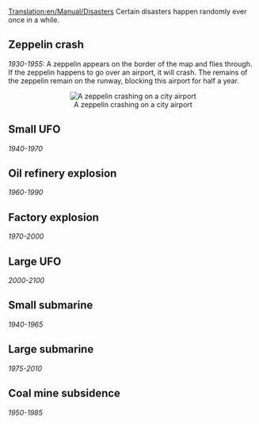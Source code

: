 [[Translation:en/Manual/Disasters]]
Certain disasters happen randomly ever once in a while.


== Zeppelin crash ==
''1930-1955:''
A zeppelin appears on the border of the map and flies through. If the zeppelin happens to go over an airport, it will crash. The remains of the zeppelin remain on the runway, blocking this airport for half a year.
<br clear="all">

<center>[[File:en/Manual/Zeppelin.png|center|frame|A zeppelin crashing on a city airport]]</center>


== Small UFO ==
''1940-1970''


== Oil refinery explosion==
''1960-1990''


== Factory explosion ==
''1970-2000''


== Large UFO ==
''2000-2100''

== Small submarine ==
''1940-1965''


== Large submarine ==
''1975-2010''


== Coal mine subsidence ==
''1950-1985''